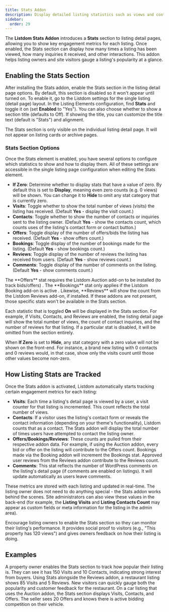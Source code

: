 ```yaml
---
title: Stats Addon
description: Display detailed listing statistics such as views and contacts on listing detail pages.
sidebar:
  order: 29
---
```


The **Listdom Stats Addon** introduces a **Stats** section to listing detail pages, allowing you to show key engagement metrics for each listing. Once enabled, the Stats section can display how many times a listing has been viewed, how many inquiries it received, and other interactions. This addon helps listing owners and site visitors gauge a listing's popularity at a glance.

## Enabling the Stats Section

After installing the Stats addon, enable the Stats section in the listing detail page options. By default, this section is disabled so it won't appear until turned on. To enable it, go to the Listdom settings for the single listing (detail page) layout. In the Listing Elements configuration, find **Stats** and toggle it on (set **Enabled** to "Yes"). You can also choose whether to show a section title (defaults to Off). If showing the title, you can customize the title text (default is "Stats") and alignment.

<Aside type="note">
The Stats section is only visible on the individual listing detail page. It will not appear on listing cards or archive pages.
</Aside>

### Stats Section Options

Once the Stats element is enabled, you have several options to configure which statistics to show and how to display them. All of these settings are accessible in the single listing page configuration when editing the Stats element.

- **If Zero**: Determine whether to display stats that have a value of zero. By default this is set to **Display**, meaning even zero counts (e.g. 0 views) will be shown. You can change it to **Hide** to omit any stat category that is currently zero.
- **Visits**: Toggle whether to show the total number of views (visits) the listing has received. (Default **Yes** - display the visit count.)
- **Contacts**: Toggle whether to show the number of contacts or inquiries sent to the listing owner. (Default **Yes** - show the contacts count, which counts uses of the listing's contact form or contact button.)
- **Offers**: Toggle display of the number of offers/bids the listing has received. (Default **Yes** - show offers count.) <Badge text="Pro" />
- **Bookings**: Toggle display of the number of bookings made for the listing. (Default **Yes** - show bookings count.) <Badge text="Pro" />
- **Reviews**: Toggle display of the number of reviews the listing has received from users. (Default **Yes** - show reviews count.) <Badge text="Pro" />
- **Comments**: Toggle display of the number of comments on the listing. (Default **Yes** - show comments count.)

<Aside type="note">
The **Offers** stat requires the Listdom Auction add-on to be installed (to track bids/offers) <Badge text="Pro" />. The **Bookings** stat only applies if the Listdom Booking add-on is active <Badge text="Pro" />. Likewise, **Reviews** will show the count from the Listdom Reviews add-on, if installed. If these addons are not present, those specific stats won't be available in the Stats section.
</Aside>

Each statistic that is toggled **On** will be displayed in the Stats section. For example, if Visits, Contacts, and Reviews are enabled, the listing detail page will show the total number of views, the count of contact inquiries, and the number of reviews for that listing. If a particular stat is disabled, it will be omitted from the section entirely.

When **If Zero** is set to **Hide**, any stat category with a zero value will not be shown on the front-end. For instance, a brand new listing with 0 contacts and 0 reviews would, in that case, show only the visits count until those other values become non-zero.

## How Listing Stats are Tracked

Once the Stats addon is activated, Listdom automatically starts tracking certain engagement metrics for each listing:

- **Visits**: Each time a listing's detail page is viewed by a user, a visit counter for that listing is incremented. This count reflects the total number of views.
- **Contacts**: If a visitor uses the listing's contact form or reveals the contact information (depending on your theme's functionality), Listdom counts that as a contact. The Stats addon will display the total number of times users have attempted to contact the listing owner.
- **Offers/Bookings/Reviews**: These counts are pulled from their respective addon data. For example, if using the Auction addon, every bid or offer on the listing will contribute to the Offers count. Bookings made via the Booking addon will increment the Bookings stat. Approved user reviews from the Reviews addon contribute to the Reviews count.
- **Comments**: This stat reflects the number of WordPress comments on the listing's detail page (if comments are enabled on listings). It will update automatically as users leave comments.

These metrics are stored with each listing and updated in real-time. The listing owner does not need to do anything special - the Stats addon works behind the scenes. Site administrators can also view these values in the back-end (for example, the **Listing Visits** and **Listing Contacts Count** may appear as custom fields or meta information for the listing in the admin area).

<Aside type="tip">
Encourage listing owners to enable the Stats section so they can monitor their listing's performance. It provides social proof to visitors (e.g., "This property has 120 views") and gives owners feedback on how their listing is doing.
</Aside>

## Examples

<CardGrid>
  <Card title="Monitor Listing Performance">
    A property owner enables the Stats section to track how popular their listing is. They can see it has 150 Visits and 10 Contacts, indicating strong interest from buyers.
  </Card>
  <Card title="Combined with Reviews">
    Using Stats alongside the Reviews addon, a restaurant listing shows 85 Visits and 5 Reviews. New visitors can quickly gauge both the popularity and customer feedback for the restaurant.
  </Card>
  <Card title="Offers on Auction Listings">
    On a car listing that uses the Auction addon, the Stats section displays Visits, Contacts, and Offers. The seller sees 20 Offers <Badge text="Pro" /> and knows there is active bidding competition on their vehicle.
  </Card>
</CardGrid>
